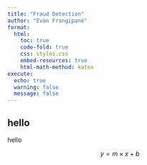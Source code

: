 ```yaml
---
title: "Fraud Detection"
author: "Evan Frangipane"
format:
  html:
    toc: true
    code-fold: true
    css: styles.css
    embed-resources: true
    html-math-method: katex
execute:
  echo: true
  warning: false
  message: false
---
```


## hello
hello 

$$ y = m \times x + b $$